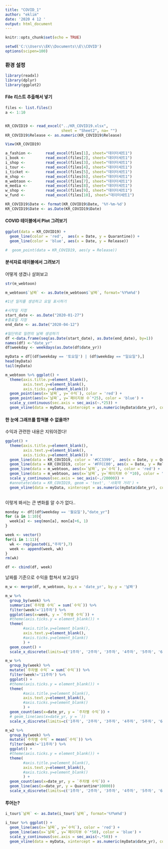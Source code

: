 ```yaml
---
title: "COVID_1"
author: "eklim"
date: '2020 4 12 '
output: html_document
---
```


```r
knitr::opts_chunk$set(echo = TRUE)

setwd('C:\\Users\\EK\\Documents\\E\\COVID')
options(scipen=100)

```

### 환경 설정
```r
library(readxl)
library(dplyr)
library(ggplot2)
```

#### File 리스트 추출해서 넣기

```r

files <- list.files()
a <- 1:10


KR_COVID19 <- read_excel("../KR_COVID19.xlsx", 
                         sheet = "Sheet2", na= "")
KR_COVID19$Release <- as.numeric(KR_COVID19$Release)

View(KR_COVID19)
```

```r


a_fashion <-      read_excel(files[1], sheet="데이터세트1")
i_book <-         read_excel(files[2], sheet="데이터세트1")
i_shop <-         read_excel(files[3], sheet="데이터세트1")
i_tour <-         read_excel(files[4], sheet="데이터세트1")
i_ticket <-       read_excel(files[5], sheet="데이터세트1")
m_shop <-         read_excel(files[6], sheet="데이터세트1")
m_webtoon <-      read_excel(files[7], sheet="데이터세트1")
m_media <-        read_excel(files[8], sheet="데이터세트1")
w_shop <-         read_excel(files[9], sheet="데이터세트1")
w_fund <-         read_excel(files[10], sheet="데이터세트1")

KR_COVID19$Date <- format(KR_COVID19$Date, '%Y-%m-%d')
KR_COVID19$Date <- as.Date(KR_COVID19$Date)


```

#### COVID 테이블에서 Plot 그려보기


```r

ggplot(data = KR_COVID19) +
  geom_line(color = 'red',  aes(x = Date, y = Quarantine)) +
  geom_line(color = 'blue', aes(x = Date, y = Release))

#  geom_point(data = KR_COVID19, aes(y = Release))
```

#### 분석자료 테이블에서 그려보기

어떻게 생겼나 살펴보고

```r
str(m_webtoon)
```

```r
m_webtoon$`날짜` <- as.Date(m_webtoon$`날짜`, format='%Y%m%d')
```

```r
#1년 일자를 생성하고 요일 표시하기

#시작일 지정
start_date <- as.Date("2020-01-27")
#종료일 지정
end_date <- as.Date("2020-04-12")

#일단위로 일련의 날짜 생성하기
df <-data.frame(seq(as.Date(start_date), as.Date(end_date), by=1))
names(df) <-"date_yr"
df$weekday <- weekdays(as.Date(df$date_yr))

myData = df[(df$weekday == '토요일') | (df$weekday == "일요일"),]
head(myData)
tail(myData)
```



```r
m_webtoon %>% ggplot() +
  theme(axis.title.y=element_blank(),
        axis.text.y=element_blank(),
        axis.ticks.y=element_blank())
  geom_point(aes(x=`날짜`, y=`수익`), color = 'red') +
  geom_point(aes(x=`날짜`, y=`페이지뷰 수`*25), color = 'blue') +
  scale_y_continuous(sec.axis = sec_axis(~.*25)) +
  geom_vline(data = myData, xintercept = as.numeric(myData$date_yr), color = "red", linetype = 2) # 주말 표시


```

#### 한 눈에 그래프를 합쳐볼 수 없을까?

수익과 관련한 내용은 지워야겠다!

```r
ggplot() +
  theme(axis.title.y=element_blank(),
        axis.text.y=element_blank(),
        axis.ticks.y=element_blank()) +
  geom_line(data = KR_COVID19, color = '#CC3399',  aes(x = Date, y = Quarantine*15000)) +
  geom_line(data = KR_COVID19, color = '#FFCC00', aes(x = Date, y = Release*15000)) +
  geom_line(data = m_webtoon, aes(x=`날짜`, y=`수익`), color = 'red') +
  geom_line(data = m_webtoon, aes(x=`날짜`, y=`페이지뷰 수`*10), color = 'blue') +
  scale_y_continuous(sec.axis = sec_axis(~./20000)) +
  #annotate(data = KR_COVID19, geom = 'text', '사회적 거리') +
  geom_vline(data = myData, xintercept = as.numeric(myData$date_yr), color = "gray", linetype = 2) # 주말 표시 
  

```

이렇게 봐서는 큰 변화를 알 수가 없다..

```r
monday <- df[(df$weekday == '월요일'),"date_yr"]
for (a in 1:10){
  week[a] <- seq(mon[a], mon[a]+6, 1)
}

week <- vector()
for(i in 1:11){
  wk <- rep(paste0(i,"주차"),7)
  week <- append(week, wk)
}
rm(wk)

df <- cbind(df, week)

```

날짜를 기준으로 수익을 합쳐서 보고싶다

```r

m_w <- merge(df, m_webtoon, by.x = 'date_yr', by.y = '날짜')

m_w %>%
  group_by(week) %>%
  summarize(`주차별 수익` = sum(`수익`)) %>%
  filter(week!='11주차') %>%
  ggplot(aes(x=week, y = `주차별 수익`)) +
  #theme(axis.ticks.y = element_blank()) +
  theme(
        #axis.title.y=element_blank(),
        axis.text.y=element_blank(),
        #axis.ticks.y=element_blank()
        ) +
  geom_count() +
  scale_x_discrete(limits=c('1주차', '2주차', '3주차', '4주차', '5주차', '6주차', '7주차', '8주차', '9주차', '10주차'))
```

```r
m_w %>%
  group_by(week) %>%
  mutate(`주차별 수익` = sum(`수익`)) %>%
  filter(week!='11주차') %>%
  ggplot() +
  #theme(axis.ticks.y = element_blank()) +
  theme(
        #axis.title.y=element_blank(),
        axis.text.y=element_blank(),
        #axis.ticks.y=element_blank()
        ) +
  geom_count(aes(x=date_yr, y = `주차별 수익`)) +
  # geom_line(aes(x=date_yr, y = `))
  scale_x_discrete(limits=c('1주차', '2주차', '3주차', '4주차', '5주차', '6주차', '7주차', '8주차', '9주차', '10주차'))
```

```r
m_w2 %>%
  group_by(week) %>%
  mutate(`주차별 수익` = mean(`수익`)) %>%
  filter(week!='11주차') %>%
  ggplot() +
  #theme(axis.ticks.y = element_blank()) +
  theme(
        #axis.title.y=element_blank(),
        axis.text.y=element_blank(),
        #axis.ticks.y=element_blank()
        ) +
  geom_count(aes(x=date_yr, y = `주차별 수익`)) +
  geom_line(aes(x=date_yr, y = Quarantine*10000))
  scale_x_discrete(limits=c('1주차', '2주차', '3주차', '4주차', '5주차', '6주차', '7주차', '8주차', '9주차', '10주차'))
```


#### 투어는?

```r
i_tour$`날짜` <- as.Date(i_tour$`날짜`, format='%Y%m%d')
```

```r
i_tour %>% ggplot() +
  geom_line(aes(x=`날짜`, y=`수익`), color = 'red') +
  geom_line(aes(x=`날짜`, y=`페이지뷰 수`*50), color = 'blue') +
  scale_y_continuous(sec.axis = sec_axis(~.*50)) +
  geom_vline(data = myData, xintercept = as.numeric(myData$date_yr), color = "red", linetype = 2) # 주말 표시
```